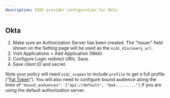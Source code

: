 ```yaml
---
description: OIDC provider configuration for Okta
---
```


## Okta

1. Make sure an Authorization Server has been created. The "Issuer" field shown on the Setting page
   will be used as the `oidc_discovery_url`.
1. Visit Applications > Add Application (Web).
1. Configure Login redirect URIs. Save.
1. Save client ID and secret.

Note your policy will need `oidc_scopes` to include `profile` to get a full profile
("[Fat Token](https://support.okta.com/help/s/article/Okta-Groups-or-Attribute-Missing-from-Id-Token)").
You will also need to configure bound audience along the lines of
`"bound_audiences": ["api://default", "0a4........."]` if you are using the default
authorization server.
